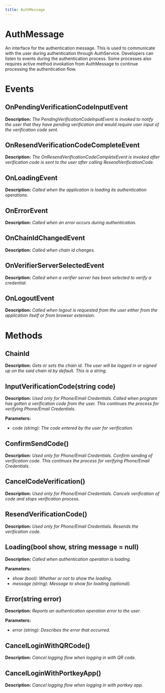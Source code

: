 ```yaml
---
title: AuthMessage
---
```


# AuthMessage

An interface for the authentication message. This is used to communicate with the user during authentication through AuthService. Developers can listen to events during the authentication process. Some processes also requires active method invokation from AuthMessage to continue processing the authentication flow.

# Events

## OnPendingVerificationCodeInputEvent

**Description:** *The PendingVerificationCodeInputEvent is invoked to notify the user that they have pending verification and would require user input of the verification code sent.*

## OnResendVerificationCodeCompleteEvent

**Description:** *The OnResendVerificationCodeCompleteEvent is invoked after verification code is sent to the user after calling ResendVerificationCode.*

## OnLoadingEvent

**Description:** *Called when the application is loading its authentication operations.*

## OnErrorEvent

**Description:** *Called when an error occurs during authentication.*

## OnChainIdChangedEvent

**Description:** *Called when chain id changes.*

## OnVerifierServerSelectedEvent

**Description:** *Called when a verifier server has been selected to verify a credential.*

## OnLogoutEvent

**Description:** *Called when logout is requested from the user either from the application itself or from browser extension.*

# Methods

## ChainId

**Description:** *Gets or sets the chain id. The user will be logged in or signed up on the said chain id by default. This is a string.*

## InputVerificationCode(string code)

**Description:** *Used only for Phone/Email Credentials. Called when program has gotten a verification code from the user. This continues the process for verifying Phone/Email Credentials.*

**Parameters:**

-   *code (string): The code entered by the user for verification.*

## ConfirmSendCode()

**Description:** *Used only for Phone/Email Credentials. Confirm sending of verification code. This continues the process for verifying Phone/Email Credentials.*

## CancelCodeVerification()

**Description:** *Used only for Phone/Email Credentials. Cancels verification of code and stops verification process.*

## ResendVerificationCode()

**Description:** *Used only for Phone/Email Credentials. Resends the verification code.*

## Loading(bool show, string message = null)

**Description:** *Called when authentication operation is loading.*

**Parameters:**

-   *show (bool): Whether or not to show the loading.*
-   *message (string): Message to show for loading (optional).*

## Error(string error)

**Description:** *Reports an authentication operation error to the user.*

**Parameters:**

-   *error (string): Describes the error that occurred.*

## CancelLoginWithQRCode()

**Description:** *Cancel logging flow when logging in with QR code.*

## CancelLoginWithPortkeyApp()

**Description:** *Cancel logging flow when logging in with portkey app.*
